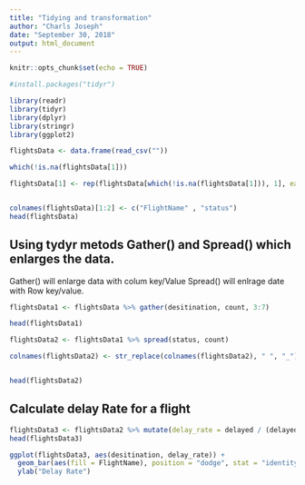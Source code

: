 ```yaml
---
title: "Tidying and transformation"
author: "Charls Joseph"
date: "September 30, 2018"
output: html_document
---
```


```r
knitr::opts_chunk$set(echo = TRUE)

#install.packages("tidyr")

library(readr)
library(tidyr)
library(dplyr)
library(stringr)
library(ggplot2)

```

```r


flightsData <- data.frame(read_csv(""))

which(!is.na(flightsData[1]))

flightsData[1] <- rep(flightsData[which(!is.na(flightsData[1])), 1], each = 2)


colnames(flightsData)[1:2] <- c("FlightName" , "status")
head(flightsData)


```

## Using tydyr metods Gather() and Spread() which enlarges the data. 

Gather() will enlarge data with colum key/Value 
Spread() will enlrage date with Row key/value.

```r
flightsData1 <- flightsData %>% gather(desitination, count, 3:7)

head(flightsData1)

flightsData2 <- flightsData1 %>% spread(status, count)

colnames(flightsData2) <- str_replace(colnames(flightsData2), " ", "_")


head(flightsData2)

```

## Calculate delay Rate for a flight 

```r
flightsData3 <- flightsData2 %>% mutate(delay_rate = delayed / (delayed + on_time))
head(flightsData3)

```



```r


ggplot(flightsData3, aes(desitination, delay_rate)) + 
  geom_bar(aes(fill = FlightName), position = "dodge", stat = "identity") + 
  ylab("Delay Rate")

```
